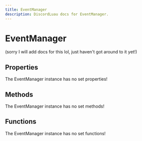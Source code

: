 ```yaml
---
title: EventManager
description: DiscordLuau docs for EventManager.
---
```

[//]: # (This file was automatically compiled through the Generator luau code under this repository)
[//]: # (if you want to edit the documentation of discord-luau, please write changes)
[//]: # (to the discord-luau repository itself, we extract the comments from discord-luau and translate)
[//]: # (them into markdown files that Nextra can interpret!)

# EventManager

(sorry I will add docs for this lol, just haven't got around to it yet!)

[//]: # (----- DOCUMENT PROPERTIES ----- )

## Properties

The EventManager instance has no set properties!

[//]: # (----- DOCUMENT METHODS ----- )

## Methods

The EventManager instance has no set methods!

[//]: # (----- DOCUMENT FUNCTIONS ----- )

## Functions

The EventManager instance has no set functions!

